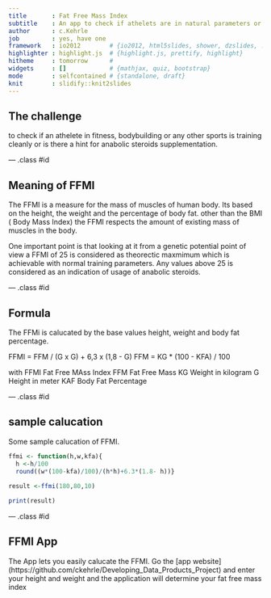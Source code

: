 ```yaml
---
title       : Fat Free Mass Index
subtitle    : An app to check if athelets are in natural parameters or using illegal supplements
author      : c.Kehrle
job         : yes, have one
framework   : io2012        # {io2012, html5slides, shower, dzslides, ...}
highlighter : highlight.js  # {highlight.js, prettify, highlight}
hitheme     : tomorrow      # 
widgets     : []            # {mathjax, quiz, bootstrap}
mode        : selfcontained # {standalone, draft}
knit        : slidify::knit2slides
---
```


## The challenge

to check if an athelete in fitness, bodybuilding or any other sports is training cleanly or is there a hint for anabolic steroids supplementation.


--- .class #id 

## Meaning of FFMI

The FFMI is a measure for the mass of muscles of human body. Its based on the height, the weight and the percentage of body fat. 
other than the BMI ( Body Mass Index) the FFMI respects the amount of existing mass of muscles in the body.

One important point is that looking at it from a genetic potential point of view a FFMI of 25 is considered as theorectic maxmimum which is achievable with normal training parameters. Any values above 25 is considered as an indication of usage of anabolic steroids.

--- .class #id 

## Formula

The FFMi is calucated by the base values height, weight and body fat percentage.

 FFMI = FFM / (G x G) + 6,3 x (1,8 - G)
 FFM = KG * (100 - KFA) / 100
 
 with
   FFMI Fat Free MAss Index
   FFM  Fat Free Mass
   KG   Weight in kilogram
   G    Height in meter
   KAF  Body Fat Percentage

--- .class #id 

## sample calucation

Some sample calucation of FFMI.
```r
ffmi <- function(h,w,kfa){ 
  h <-h/100
  round((w*(100-kfa)/100)/(h*h)+6.3*(1.8- h))}
  
result <-ffmi(180,80,10)

print(result)
```

--- .class #id 

## FFMI App

The App lets you easily calucate the FFMI. Go the [app website] (https://github.com/ckehrle/Developing_Data_Products_Project) and enter your height and weight and the application will determine your fat free mass index

